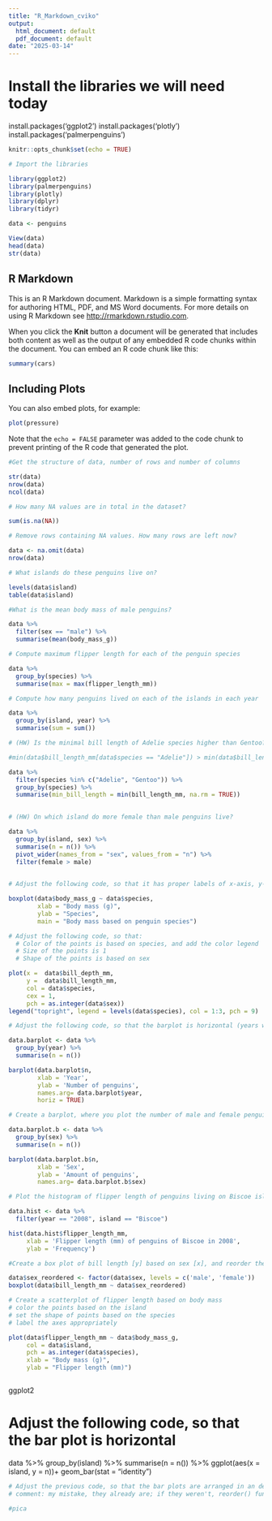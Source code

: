 ```yaml
---
title: "R_Markdown_cviko"
output:
  html_document: default
  pdf_document: default
date: "2025-03-14"
---
```


# Install the libraries we will need today

install.packages('ggplot2')
install.packages('plotly') 
install.packages('palmerpenguins')

```r
knitr::opts_chunk$set(echo = TRUE)

# Import the libraries

library(ggplot2)
library(palmerpenguins)
library(plotly)
library(dplyr)
library(tidyr)

data <- penguins

View(data)
head(data)
str(data)

```

## R Markdown

This is an R Markdown document. Markdown is a simple formatting syntax for authoring HTML, PDF, and MS Word documents. For more details on using R Markdown see <http://rmarkdown.rstudio.com>.

When you click the **Knit** button a document will be generated that includes both content as well as the output of any embedded R code chunks within the document. You can embed an R code chunk like this:

```r
summary(cars)
```

## Including Plots

You can also embed plots, for example:

```r
plot(pressure)
```

Note that the `echo = FALSE` parameter was added to the code chunk to prevent printing of the R code that generated the plot.


```r

#Get the structure of data, number of rows and number of columns

str(data)
nrow(data)
ncol(data)

# How many NA values are in total in the dataset?

sum(is.na(NA))

# Remove rows containing NA values. How many rows are left now?

data <- na.omit(data)
nrow(data)

# What islands do these penguins live on?

levels(data$island)
table(data$island)

#What is the mean body mass of male penguins?

data %>% 
  filter(sex == "male") %>% 
  summarise(mean(body_mass_g)) 

# Compute maximum flipper length for each of the penguin species

data %>% 
  group_by(species) %>% 
  summarise(max = max(flipper_length_mm))

# Compute how many penguins lived on each of the islands in each year

data %>% 
  group_by(island, year) %>% 
  summarise(sum = sum())

# (HW) Is the minimal bill length of Adelie species higher than Gentoo?

#min(data$bill_length_mm[data$species == "Adelie"]) > min(data$bill_length_mm[data$species == "Gentoo"])

data %>%
  filter(species %in% c("Adelie", "Gentoo")) %>%
  group_by(species) %>%
  summarise(min_bill_length = min(bill_length_mm, na.rm = TRUE))
  

# (HW) On which island do more female than male penguins live?

data %>% 
  group_by(island, sex) %>% 
  summarise(n = n()) %>% 
  pivot_wider(names_from = "sex", values_from = "n") %>%
  filter(female > male)
  
```


```r

# Adjust the following code, so that it has proper labels of x-axis, y-axis and title

boxplot(data$body_mass_g ~ data$species,
        xlab = "Body mass (g)",
        ylab = "Species",
        main = "Body mass based on penguin species")

# Adjust the following code, so that:
  # Color of the points is based on species, and add the color legend
  # Size of the points is 1
  # Shape of the points is based on sex

plot(x =  data$bill_depth_mm, 
     y =  data$bill_length_mm,
     col = data$species,
     cex = 1,
     pch = as.integer(data$sex))
legend("topright", legend = levels(data$species), col = 1:3, pch = 9)


```

```r

# Adjust the following code, so that the barplot is horizontal (years will be on y axis)

data.barplot <- data %>%
  group_by(year) %>% 
  summarise(n = n()) 

barplot(data.barplot$n,
        xlab = 'Year',
        ylab = 'Number of penguins',
        names.arg= data.barplot$year,
        horiz = TRUE)

```



```r

# Create a barplot, where you plot the number of male and female penguins in the study

data.barplot.b <- data %>%
  group_by(sex) %>%
  summarise(n = n()) 

barplot(data.barplot.b$n,
        xlab = 'Sex',
        ylab = 'Amount of penguins',
        names.arg= data.barplot.b$sex)

```

```r

# Plot the histogram of flipper length of penguins living on Biscoe island in year 2008.

data.hist <- data %>%
  filter(year == "2008", island == "Biscoe")

hist(data.hist$flipper_length_mm,
     xlab = 'Flipper length (mm) of penguins of Biscoe in 2008',
     ylab = 'Frequency')

```

```r

#Create a box plot of bill length [y] based on sex [x], and reorder the x-axis labels in a way male is first

data$sex_reordered <- factor(data$sex, levels = c('male', 'female'))
boxplot(data$bill_length_mm ~ data$sex_reordered)

# Create a scatterplot of flipper length based on body mass
# color the points based on the island
# set the shape of points based on the species
# label the axes appropriately

plot(data$flipper_length_mm ~ data$body_mass_g,
     col = data$island, 
     pch = as.integer(data$species),
     xlab = "Body mass (g)",
     ylab = "Flipper length (mm)")



```

################################# ggplot2 ######################################

# Adjust the following code, so that the bar plot is horizontal
data %>%
  group_by(island) %>%
  summarise(n = n()) %>%
  ggplot(aes(x = island, y = n))+
  geom_bar(stat = "identity") 
  
```r

# Adjust the previous code, so that the bar plots are arranged in an descending way
# comment: my mistake, they already are; if they weren't, reorder() function can be used

#pica


```

